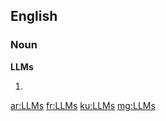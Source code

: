 ==English==

===Noun===
'''LLMs'''

# {{plural of|[[LLM]]}}

[[ar:LLMs]]
[[fr:LLMs]]
[[ku:LLMs]]
[[mg:LLMs]]